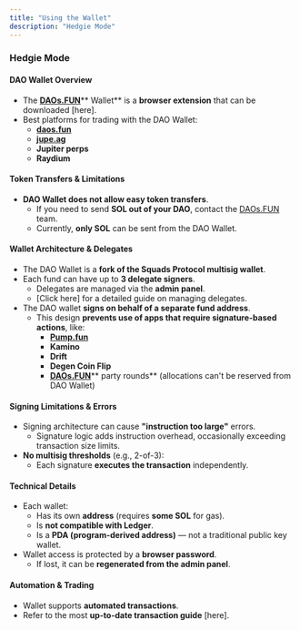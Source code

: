 ```yaml
---
title: "Using the Wallet"
description: "Hedgie Mode"
---
```


### Hedgie Mode

#### DAO Wallet Overview

- The [**DAOs.FUN**](http://DAOs.FUN)** Wallet** is a **browser extension** that can be downloaded [here].
- Best platforms for trading with the DAO Wallet:
  - [**daos.fun**](http://daos.fun)
  - [**jupe.ag**](http://jupe.ag)
  - **Jupiter perps**
  - **Raydium**

#### Token Transfers & Limitations

- **DAO Wallet does not allow easy token transfers**.
  - If you need to send **SOL out of your DAO**, contact the [DAOs.FUN](http://DAOs.FUN) team.
  - Currently, **only SOL** can be sent from the DAO Wallet.

#### Wallet Architecture & Delegates

- The DAO Wallet is a **fork of the Squads Protocol multisig wallet**.
- Each fund can have up to **3 delegate signers**.
  - Delegates are managed via the **admin panel**.
  - [Click here] for a detailed guide on managing delegates.
- The DAO wallet **signs on behalf of a separate fund address**.
  - This design **prevents use of apps that require signature-based actions**, like:
    - [**Pump.fun**](http://Pump.fun)
    - **Kamino**
    - **Drift**
    - **Degen Coin Flip**
    - [**DAOs.FUN**](http://DAOs.FUN)** party rounds** (allocations can't be reserved from DAO Wallet)

#### Signing Limitations & Errors

- Signing architecture can cause **"instruction too large"** errors.
  - Signature logic adds instruction overhead, occasionally exceeding transaction size limits.
- **No multisig thresholds** (e.g., 2-of-3):
  - Each signature **executes the transaction** independently.

#### Technical Details

- Each wallet:
  - Has its own **address** (requires **some SOL** for gas).
  - Is **not compatible with Ledger**.
  - Is a **PDA (program-derived address)** — not a traditional public key wallet.
- Wallet access is protected by a **browser password**.
  - If lost, it can be **regenerated from the admin panel**.

#### Automation & Trading

- Wallet supports **automated transactions**.
- Refer to the most **up-to-date transaction guide** [here].
